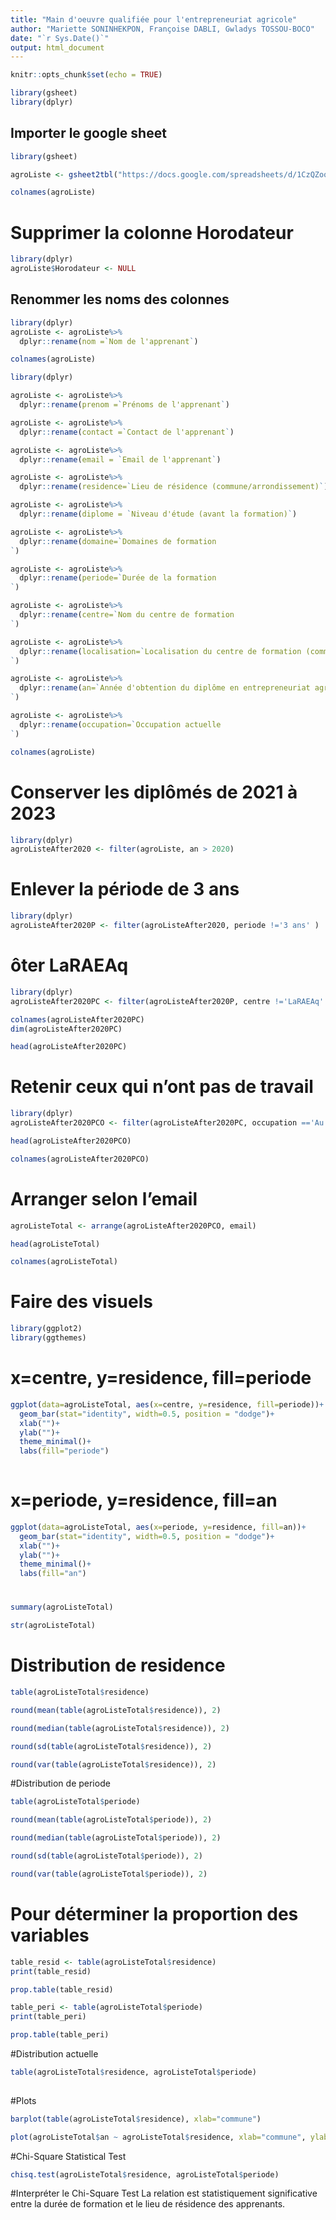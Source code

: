 ```yaml
---
title: "Main d'oeuvre qualifiée pour l'entrepreneuriat agricole"
author: "Mariette SONINHEKPON, Françoise DABLI, Gwladys TOSSOU-BOCO"
date: "`r Sys.Date()`"
output: html_document
---
```


```r
knitr::opts_chunk$set(echo = TRUE)
```


```r
library(gsheet)
library(dplyr)
```

## Importer le google sheet
```r
library(gsheet)

agroListe <- gsheet2tbl("https://docs.google.com/spreadsheets/d/1CzQZoqGDfIPUUQDyYNcvDH2TmrvEc9c4xngdPa4O80M/edit?usp=sharing")
```

```r
colnames(agroListe)
```

# Supprimer la colonne Horodateur
```r
library(dplyr)
agroListe$Horodateur <- NULL
```

## Renommer les noms des colonnes
```r
library(dplyr)
agroListe <- agroListe%>%
  dplyr::rename(nom =`Nom de l'apprenant`)
```

```r
colnames(agroListe)
```

```r
library(dplyr)

agroListe <- agroListe%>%
  dplyr::rename(prenom =`Prénoms de l'apprenant`)
```

```r
agroListe <- agroListe%>%
  dplyr::rename(contact =`Contact de l'apprenant`)
```

```r
agroListe <- agroListe%>%
  dplyr::rename(email = `Email de l'apprenant`)
```

```r
agroListe <- agroListe%>%
  dplyr::rename(residence=`Lieu de résidence (commune/arrondissement)`)
```

```r
agroListe <- agroListe%>%
  dplyr::rename(diplome = `Niveau d'étude (avant la formation)`)
```

```r
agroListe <- agroListe%>%
  dplyr::rename(domaine=`Domaines de formation 
`)
```

```r
agroListe <- agroListe%>%
  dplyr::rename(periode=`Durée de la formation 
`)
```

```r
agroListe <- agroListe%>%
  dplyr::rename(centre=`Nom du centre de formation 
`)
```

```r
agroListe <- agroListe%>%
  dplyr::rename(localisation=`Localisation du centre de formation (commune/arrondissement)
`)
```

```r
agroListe <- agroListe%>%
  dplyr::rename(an=`Année d'obtention du diplôme en entrepreneuriat agricole 
`)
```

```r
agroListe <- agroListe%>%
  dplyr::rename(occupation=`Occupation actuelle 
`)
```

```r
colnames(agroListe)
```

# Conserver les diplômés de 2021 à 2023
```r
library(dplyr)
agroListeAfter2020 <- filter(agroListe, an > 2020)
```

# Enlever la période de 3 ans
```r
library(dplyr)
agroListeAfter2020P <- filter(agroListeAfter2020, periode !='3 ans' )
```

# ôter LaRAEAq
```r
library(dplyr)
agroListeAfter2020PC <- filter(agroListeAfter2020P, centre !='LaRAEAq' )
```

```r
colnames(agroListeAfter2020PC)
dim(agroListeAfter2020PC)
```

```r
head(agroListeAfter2020PC)
```

# Retenir ceux qui n'ont pas de travail
```r
library(dplyr)
agroListeAfter2020PCO <- filter(agroListeAfter2020PC, occupation =='Au chômage' )
```

```r
head(agroListeAfter2020PCO)
```

```r
colnames(agroListeAfter2020PCO)
```


# Arranger selon l'email 
```r
agroListeTotal <- arrange(agroListeAfter2020PCO, email)

head(agroListeTotal)
```

```r
colnames(agroListeTotal)
```


# Faire des visuels
```r
library(ggplot2)
library(ggthemes)
```

# x=centre, y=residence, fill=periode
```r
ggplot(data=agroListeTotal, aes(x=centre, y=residence, fill=periode))+
  geom_bar(stat="identity", width=0.5, position = "dodge")+
  xlab("")+
  ylab("")+
  theme_minimal()+
  labs(fill="periode")
 
```

# x=periode, y=residence, fill=an
```r
ggplot(data=agroListeTotal, aes(x=periode, y=residence, fill=an))+
  geom_bar(stat="identity", width=0.5, position = "dodge")+
  xlab("")+
  ylab("")+
  theme_minimal()+
  labs(fill="an")
```


# 
```r
summary(agroListeTotal)
```

```r
str(agroListeTotal)
```

# Distribution de residence
```r
table(agroListeTotal$residence)
```


```r
round(mean(table(agroListeTotal$residence)), 2)
```

```r
round(median(table(agroListeTotal$residence)), 2)
```

```r
round(sd(table(agroListeTotal$residence)), 2)     
```

```r
round(var(table(agroListeTotal$residence)), 2)
```


#Distribution de periode
```r
table(agroListeTotal$periode)
```

```r
round(mean(table(agroListeTotal$periode)), 2)   
```

```r
round(median(table(agroListeTotal$periode)), 2)
```

```r
round(sd(table(agroListeTotal$periode)), 2)   
```

```r
round(var(table(agroListeTotal$periode)), 2)
```

# Pour déterminer la proportion des variables 

```r
table_resid <- table(agroListeTotal$residence)
print(table_resid)
```

```r
prop.table(table_resid)
```

```r
table_peri <- table(agroListeTotal$periode)
print(table_peri)
```

```r
prop.table(table_peri)
```


#Distribution actuelle
```r
table(agroListeTotal$residence, agroListeTotal$periode) 
  
```
 
 
 
#Plots
```r
barplot(table(agroListeTotal$residence), xlab="commune")
```


```r
plot(agroListeTotal$an ~ agroListeTotal$residence, xlab="commune", ylab="année formation")
```


#Chi-Square Statistical Test 

```r
chisq.test(agroListeTotal$residence, agroListeTotal$periode)
```

#Interpréter le Chi-Square Test
La relation est statistiquement significative entre la durée de formation et le lieu de résidence des apprenants.







